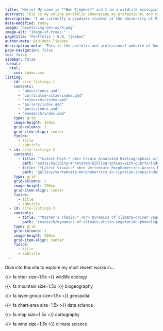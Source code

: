 ---
title: "Hello! My name is **Ben Tjepkes** and I am a wildlife ecologist and data-driven geographer."
abstract: This is my online portfolio showcasing my professional and creative works.
description: "I am currently a graduate student at the University of Missouri studying geographic information systems in the Department of Geography. My work focuses on using a variety of data science and geospatial tools to conduct research in wildlife ecology and biogeography."
date-modified: today
image: "assets/img-ben-work.png"
image-alt: "Image-of-trees."
pagetitle: "Portfolio | B.W. Tjepkes"
author-meta: Benjamin Tjepkes
description-meta: "This is the porfolio and professional website of Benjamin Tjepkes."
page-navigation: false
toc: false
sidebar: false
format:
  html:
    css: index.css
listing:
  - id: site-listings-1
    contents:
      - "about/index.qmd"
      - "curriculum-vitae/index.qmd"
      - "resources/index.qmd"
      - "gallery/index.qmd"
      - "posts/index.qmd"
      - "research/index.qmd"
    type: grid
    image-height: 120px
    grid-columns: 3
    grid-item-align: center
    fields:
      - title
      - subtitle
  - id: site-listings-2
    contents:
      - title: "*Latest Post:* <br> Create Annotated Bibliographies with Quarto"
        path: "posts/building-annotated-bibliographies-with-quarto/index.qmd"
      - title: "*Latest Visual:* <br> Vertebrate Morphometrics Across Riparian Zones"
        path: "gallery/vertebrate-morphometrics-in-riparian-zones/index.qmd"
    type: grid
    grid-columns: 2
    image-height: 200px
    grid-item-align: center
    fields:
      - title
      - subtitle
  - id: site-listings-3
    contents:
      - title: "*Master's Thesis:* <br> Dynamics of climate-driven vegetation phenology and associated avian response"
        path: "research/dynamics-of-climate-driven-vegetation-phenology-and-associated-avian-response-across-the-chf/index.qmd"
    type: grid
    grid-columns: 1
    image-height: 200px
    grid-item-align: center
    fields:
      - title
      - subtitle
---


<!-- ```{=html} -->
<!-- <div class="card border-primary mb-3" style="max-width: 100%; padding-bottom: 30px;"> -->
<!--   <div class="card-header">Header</div> -->
<!--   <div class="card-body"> -->
<!--     <h4 class="card-title">Primary card title</h4> -->
<!--     <p class="card-text">Some quick example text to build on the card title and make up the bulk of the card's content.</p> -->
<!--   </div> -->
<!-- </div> -->
<!-- ``` -->




::: {#intro-section .column-page}

::: {#intro-section-text}
Dive into this site to explore my most recent works in...
:::

::: container
::: item
{{< fa otter size=1.5x >}} wildlife ecology
:::

::: item
{{< fa mountain size=1.5x >}} biogeography
:::

::: item
{{< fa layer-group size=1.5x >}} geospatial
:::

::: item
{{< fa chart-area size=1.5x >}} data science
:::

::: item
{{< fa map size=1.5x >}} cartography
:::

::: item
{{< fa wind size=1.5x >}} climate science
:::
:::
:::

::: {#site-listings-1 .column-page}
:::

::: {#site-listings-2 .column-page .index-latest}
:::

::: {#site-listings-3 .column-page .index-latest}
:::